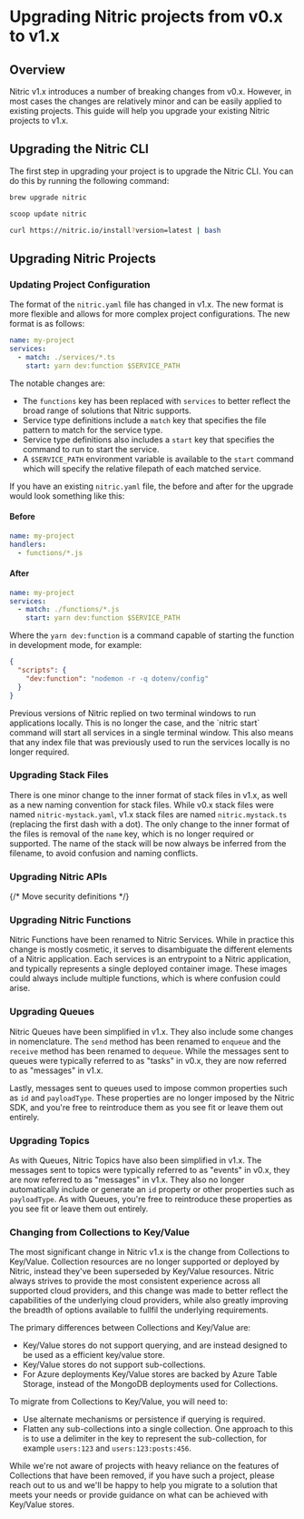 
# Upgrading Nitric projects from v0.x to v1.x

## Overview

Nitric v1.x introduces a number of breaking changes from v0.x. However, in most cases the changes are relatively minor and can be easily applied to existing projects. This guide will help you upgrade your existing Nitric projects to v1.x.

## Upgrading the Nitric CLI

The first step in upgrading your project is to upgrade the Nitric CLI. You can do this by running the following command:

<CodeGroup>

```bash {{ title: 'macOS' }}
brew upgrade nitric
```

```bash {{ title: 'Windows' }}
scoop update nitric
```

```bash {{ title: 'Linux' }}
curl https://nitric.io/install?version=latest | bash
```

</CodeGroup>

## Upgrading Nitric Projects

### Updating Project Configuration

The format of the `nitric.yaml` file has changed in v1.x. The new format is more flexible and allows for more complex project configurations. The new format is as follows:

```yaml
name: my-project
services:
  - match: ./services/*.ts
    start: yarn dev:function $SERVICE_PATH
```

The notable changes are:

- The `functions` key has been replaced with `services` to better reflect the broad range of solutions that Nitric supports.
- Service type definitions include a `match` key that specifies the file pattern to match for the service type.
- Service type definitions also includes a `start` key that specifies the command to run to start the service.
- A `$SERVICE_PATH` environment variable is available to the `start` command which will specify the relative filepath of each matched service.

If you have an existing `nitric.yaml` file, the before and after for the upgrade would look something like this:

#### Before

```yaml
name: my-project
handlers:
  - functions/*.js
```

#### After

```yaml
name: my-project
services:
  - match: ./functions/*.js
    start: yarn dev:function $SERVICE_PATH
```

Where the `yarn dev:function` is a command capable of starting the function in development mode, for example:

```json
{
  "scripts": {
    "dev:function": "nodemon -r -q dotenv/config"
  }
}
```

<Note>
  Previous versions of Nitric replied on two terminal windows to run
  applications locally. This is no longer the case, and the `nitric start`
  command will start all services in a single terminal window. This also means
  that any index file that was previously used to run the services locally is no
  longer required.
</Note>

### Upgrading Stack Files

There is one minor change to the inner format of stack files in v1.x, as well as a new naming convention for stack files. While v0.x stack files were named `nitric-mystack.yaml`, v1.x stack files are named `nitric.mystack.ts` (replacing the first dash with a dot). The only change to the inner format of the files is removal of the `name` key, which is no longer required or supported. The name of the stack will be now always be inferred from the filename, to avoid confusion and naming conflicts.

### Upgrading Nitric APIs

{/* Move security definitions */}

### Upgrading Nitric Functions

Nitric Functions have been renamed to Nitric Services. While in practice this change is mostly cosmetic, it serves to disambiguate the different elements of a Nitric application. Each services is an entrypoint to a Nitric application, and typically represents a single deployed container image. These images could always include multiple functions, which is where confusion could arise.

### Upgrading Queues

Nitric Queues have been simplified in v1.x. They also include some changes in nomenclature. The `send` method has been renamed to `enqueue` and the `receive` method has been renamed to `dequeue`. While the messages sent to queues were typically referred to as "tasks" in v0.x, they are now referred to as "messages" in v1.x.

Lastly, messages sent to queues used to impose common properties such as `id` and `payloadType`. These properties are no longer imposed by the Nitric SDK, and you're free to reintroduce them as you see fit or leave them out entirely.

### Upgrading Topics

As with Queues, Nitric Topics have also been simplified in v1.x. The messages sent to topics were typically referred to as "events" in v0.x, they are now referred to as "messages" in v1.x. They also no longer automatically include or generate an `id` property or other properties such as `payloadType`. As with Queues, you're free to reintroduce these properties as you see fit or leave them out entirely.

### Changing from Collections to Key/Value

The most significant change in Nitric v1.x is the change from Collections to Key/Value. Collection resources are no longer supported or deployed by Nitric, instead they've been superseded by Key/Value resources. Nitric always strives to provide the most consistent experience across all supported cloud providers, and this change was made to better reflect the capabilities of the underlying cloud providers, while also greatly improving the breadth of options available to fullfil the underlying requirements.

The primary differences between Collections and Key/Value are:

- Key/Value stores do not support querying, and are instead designed to be used as a efficient key/value store.
- Key/Value stores do not support sub-collections.
- For Azure deployments Key/Value stores are backed by Azure Table Storage, instead of the MongoDB deployments used for Collections.

To migrate from Collections to Key/Value, you will need to:

- Use alternate mechanisms or persistence if querying is required.
- Flatten any sub-collections into a single collection. One approach to this is to use a delimiter in the key to represent the sub-collection, for example `users:123` and `users:123:posts:456`.

<Note>
  While we're not aware of projects with heavy reliance on the features of
  Collections that have been removed, if you have such a project, please reach
  out to us and we'll be happy to help you migrate to a solution that meets your
  needs or provide guidance on what can be achieved with Key/Value stores.
</Note>
